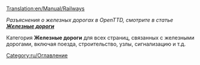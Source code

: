 [[Translation:en/Manual/Railways]]


''Разъяснения о железных дорогах в OpenTTD, смотрите в статье [[ru/Manual/Железные дороги|'''Железные дороги''']]''

Категория '''Железные дороги''' для всех страниц, связанных с железными дорогами, включая поезда, строительство, узлы, сигнализацию и т.д.

[[Category:ru/Оглавление]]